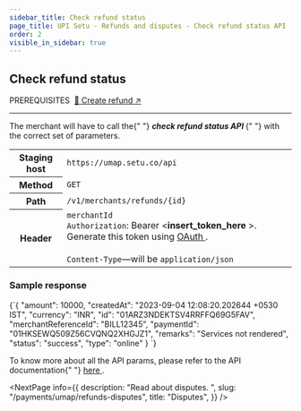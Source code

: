```yaml
---
sidebar_title: Check refund status
page_title: UPI Setu - Refunds and disputes - Check refund status API
order: 2
visible_in_sidebar: true
---
```


## Check refund status

<Text size="small" weight="600">
  PREREQUISITES&nbsp;
</Text>
<a href="/payments/umap/refunds-disputes/create-refund-api" target="_self">
  🌟 Create refund ↗
</a>

<hr class="primary" />

<p>
  The merchant will have to call the{" "}
  <b>
    <i>check refund status API</i>
  </b>{" "}
  with the correct set of parameters.
</p>

<table>
  <tbody>
    <tr>
      <th>Staging host</th>
      <td>
        <code>https://umap.setu.co/api</code>
      </td>
    </tr>
    <tr>
      <th>Method</th>
      <td>
        <code>GET</code>
      </td>
    </tr>
    <tr>
      <th>Path</th>
      <td>
        <code>/v1/merchants/refunds/&#123;id&#125;</code>
      </td>
    </tr>
    <tr>
      <th>Header</th>
      <td>
        <code>merchantId</code>
        <br />
        <code>Authorization</code>: Bearer &lt;<b>insert_token_here</b>
        &gt;. Generate this token using <a
          href="/payments/umap/api-integration"
          target="_blank"
        >
          OAuth
        </a>
        .<br />
        <br />
        <code>Content-Type</code>—will be <code>application/json</code>
      </td>
    </tr>
  </tbody>
</table>

### Sample response

<CodeBlockWithCopy language="json">
  {`{
  "amount": 10000,
  "createdAt": "2023-09-04 12:08:20.202644 +0530 IST",
  "currency": "INR",
  "id": "01ARZ3NDEKTSV4RRFFQ69G5FAV",
  "merchantReferenceId": "BILL12345",
  "paymentId": "01HKSEWQ509Z56CVQNQ2XHGJZ1",
  "remarks": "Services not rendered",
  "status": "success",
  "type": "online"
}
`}
</CodeBlockWithCopy>

<p>
  To know more about all the API params, please refer to the API documentation{" "}
  <a
    href="/payments/umap/api-reference#/category~refund/operation~refund#fetchById"
    target="_blank"
  >
    here
  </a>
  .
</p>

<NextPage
  info={{
    description: "Read about disputes.  ",
    slug: "/payments/umap/refunds-disputes",
    title: "Disputes",
  }}
/>
